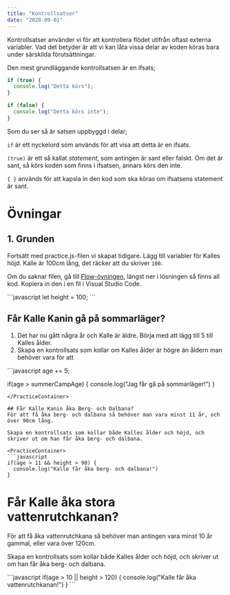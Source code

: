 ```yaml
---
title: "Kontrollsatser"
date: "2020-09-01"
---
```


Kontrollsatser använder vi för att kontrollera flödet utifrån oftast externa variabler. Vad det betyder är att vi kan låta vissa delar av koden köras bara under särskilda förutsättningar.

Den mest grundläggande kontrollsatsen är en ifsats;

```javascript
if (true) {
  console.log("Detta körs");
}

if (false) {
  console.log("Detta körs inte");
}
```

Som du ser så är satsen uppbyggd i delar;

`if` är ett nyckelord som används för att visa att detta är en ifsats.

`(true)` är ett så kallat *statement*, som antingen är sant eller falskt. Om det är sant, så körs koden som finns i ifsatsen, annars körs den inte.

`{ }` används för att kapsla in den kod som ska köras om ifsatsens statement är sant.

# Övningar

## 1. Grunden
Fortsätt med practice.js-filen vi skapat tidigare. Lägg till variabler för Kalles höjd. Kalle är 100cm lång, det räcker att du skriver `100`.

Om du saknar filen, gå till [Flow-övningen](https://guteteknik.netlify.app/prog1/flow), längst ner i lösningen så finns all kod. Kopiera in den i en fil i Visual Studio Code.

<PracticeContainer>
```javascript
let height = 100;
```
</PracticeContainer>

## Får Kalle Kanin gå på sommarläger?
1. Det har nu gått några år och Kalle är äldre. Börja med att lägg till 5 till Kalles ålder.
2. Skapa en kontrollsats som kollar om Kalles ålder är högre än åldern man behöver vara för att 

<PracticeContainer>
```javascript
age += 5;

if(age > summerCampAge) {
  console.log("Jag får gå på sommarläger!")
}
```
</PracticeContainer>

## Får Kalle Kanin åka Berg- och Dalbana?
För att få åka berg- och dalbana så behöver man vara minst 11 år, och över 90cm lång.

Skapa en kontrollsats som kollar både Kalles ålder och höjd, och skriver ut om han får åka berg- och dalbana.

<PracticeContainer>
```javascript
if(age > 11 && height > 90) {
  console.log("Kalle får åka berg- och dalbana!")
}
```
</PracticeContainer>

# Får Kalle åka stora vattenrutchkanan?

För att få åka vattenrutchkana så behöver man antingen vara minst 10 år gammal, eller vara över 120cm.

Skapa en kontrollsats som kollar både Kalles ålder och höjd, och skriver ut om han får åka berg- och dalbana.

<PracticeContainer>
```javascript
if(age > 10 || height > 120) {
  console.log("Kalle får åka vattenrutchkanan!")
}
```
</PracticeContainer>